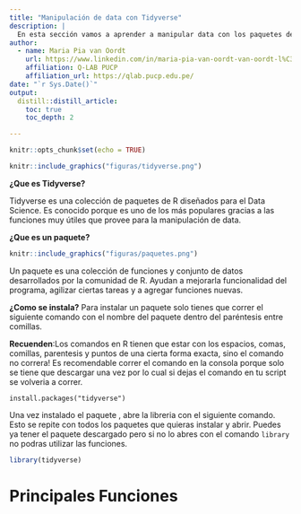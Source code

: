 ```yaml
---
title: "Manipulación de data con Tidyverse"
description: |
  En esta sección vamos a aprender a manipular data con los paquetes de tidyverse.
author:
  - name: Maria Pia van Oordt
    url: https://www.linkedin.com/in/maria-pia-van-oordt-van-oordt-l%C3%B3pez-9a17a6233/
    affiliation: Q-LAB PUCP
    affiliation_url: https://qlab.pucp.edu.pe/
date: "`r Sys.Date()`"
output: 
  distill::distill_article:
    toc: true
    toc_depth: 2

---
```

  
```r
knitr::opts_chunk$set(echo = TRUE)
```

```r
knitr::include_graphics("figuras/tidyverse.png")
```

**¿Que es Tidyverse?**

Tidyverse es una colección de paquetes de R diseñados para el Data Science. Es conocido porque es uno de los más populares gracias a las funciones muy útiles que provee para la manipulación de data.

**¿Que es un paquete?**

```r
knitr::include_graphics("figuras/paquetes.png")
```

Un paquete es una colección de funciones y conjunto de datos desarrollados por la comunidad de R. Ayudan a mejorarla funcionalidad del programa, agilizar ciertas tareas y a agregar funciones nuevas.

**¿Como se instala?**
Para instalar un paquete solo tienes que correr el siguiente comando con el nombre del paquete dentro del paréntesis entre comillas. 

**Recuenden**:Los comandos en R tienen que estar con los espacios, comas, comillas, parentesis y puntos de una cierta forma exacta, sino el comando no correra! Es recomendable correr el comando en la consola porque solo se tiene que descargar una vez por lo cual si dejas el comando en tu script se volveria a correr.
  
`install.packages("tidyverse")`

Una vez instalado el paquete , abre la libreria con el siguiente comando. Esto se repite con todos los paquetes que quieras instalar y abrir. Puedes ya tener el paquete descargado pero si no lo abres con el comando `library` no podras utilizar las funciones.

```r
library(tidyverse)
```

# Principales Funciones

